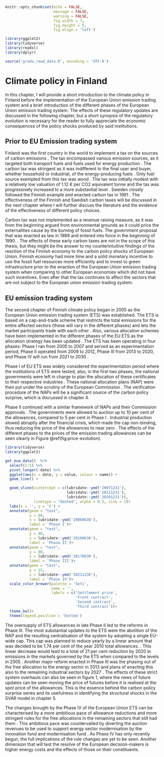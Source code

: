 
```r
knitr::opts_chunk$set(echo = FALSE,
                      message = FALSE,
                      warning = FALSE,
                      fig.width = 7,
                      fig.height = 5,
                      fig.align = 'left')

library(ggplot2)
library(tidyverse)
library(readxl)
library(dplyr)

source('gradu_read_data.R', encoding = 'UTF-8')
```


# Climate policy in Finland {#clipolfi}

In this chapter, I will provide a short introduction to the climate policy in Finland before the implementation of the European Union emission trading system and a brief introduction of the different phases of the European Union emission trading system. The effects of these regulatory updates are discussed in the following chapter, but a short synopsis of the regulatory evolution is necessary for the reader to fully appreciate the economic consequences of the policy shocks produced by said institutions. 

## Prior to EU Emission trading system {#preeuclipol}

Finland was the first country in the world to implement a tax on the sources of carbon emissions \citep{hallitus1989, bavbek2016}. The tax encompassed various emission sources, as it targeted both transport fuels and fuels used for energy production \citep{lin2011,ekins1999}. The carbon tax was stringent as it was indifferent to the final user and buyer, whether household or industrial, of the energy-producing fuels  \citep{ekins1999}. Only fuel source exempted from this tax was wood \citep{elbaum2021}. The tax was initially modest with a relatively low valuation of 1.12 € per CO2 equivalent tonne   and the tax was progressively increased to a more substantial level \citep{bavbek2016}. Sweden closely followed the Finnish example and enacted carbon tax in 1991 \citep{andersson2019}. The effectiveness of the Finnish and Swedish carbon taxes will be discussed in the next chapter where I will further discuss the literature and the evidence of the effectiveness of different policy choices.

Carbon tax was not implemented as a revenue raising measure, as it was from the beginning argued from environmental grounds as it could price the externalities cause by the burning of fossil fuels. The government proposal that was enacted as law in 1989 and entered into force in the beginning of 1990. \citep{hallitus1989}. The effects of these early carbon taxes are not in the scope of this thesis, but they might be the answer to my counterintuitive findings of the reaction of the Finnish economy to the carbon policy shocks of European Union. Finnish economy had more time and a solid monetary incentive to use the fossil fuel resources more efficiently and to invest to green infrastructure prior to the enaction of the European Union emission trading system when comparing to other European economies which did not have such incentives. Even after that the tax continues to affect the sectors that are not subject to the European union emission trading system. 

## EU emission trading system

The second chapter of Finnish climate policy began in 2005 as the European Union emission trading system (ETS) was established. The ETS is based on a cap-and-trade scheme that restricts the total emissions for the entire affected sectors (these will vary in the different phases) and lets the market participants trade with each other \citep{garcia2021}. Also, various allocation schemes have been implemented in the different phases of the EU ETS as the allocation strategy has been updated \citep{verde2019free}. The ETS has been operating in four phases: Phase I ran from 2005 to 2007 and served as an experimentation period, Phase II operated from 2008 to 2012, Phase III from 2013 to 2020, and Phase IV will run from 2021 to 2030 \citep{ellerman2020,joltreau2019,verde2019free}.

Phase I of EU ETS was widely considered the experimentation period where the institutions of ETS were tested; also, in the first two phases, the national governments were left in charge to plan the allocation of these certificates to their respective industries \citep{verde2019free}. These national allocation plans (NAP) were then put under the scrutiny of the European Commission \citep{ellerman2020}. The verification procedure of the NAPs will be a significant source of the carbon policy surprise, which is discussed in chapter 4.

Phase II continued with a similar framework of NAPs and their Commission approvals \citep{ellerman2020}. The governments were allowed to auction up to 10 per cent of the allowances, compared to 5 per cent in Phase I \citep{ellerman2020}. Industrial production slowed abruptly after the financial crisis, which made the cap non-binding, thus reducing the price of the allowances to near zero \citep{verde2019free}. The effects of the different phases to the prices of the emission trading allowances can be seen clearly in Figure \@ref(fig:price-evolution).

```r

library(tidyverse)
library(ggplot2)

get_eua_data()  %>%  
  select(1:5) %>% 
  pivot_longer(-date) %>%  
  ggplot(aes(x = date, y = value, colour = name)) +
  geom_line() +

  geom_vline(xintercept = c(lubridate::ymd('20071231'),
                            lubridate::ymd('20121231'),
                            lubridate::ymd('20201231')),
             linetype = "dashed", alpha = 0.5, size = 1)+
  labs(x = '', y = '€') +
  annotate(geom = "text",
           y = 80, 
           x = lubridate::ymd('20060630'), 
           label = 'Phase I')+
  annotate(geom = "text",
           y = 80, 
           x = lubridate::ymd('20100630'), 
           label = 'Phase II')+
  annotate(geom = "text",
           y = 80, 
           x = lubridate::ymd('20170630'), 
           label = 'Phase III')+
  annotate(geom = "text",
           y = 15, 
           x = lubridate::ymd('20211230'), 
           label = 'Phase IV')+
  scale_color_brewer(palette = 'Set1', 
                     name = '', 
                     labels = c('Settlement price',
                                'Front contract',
                                'Second contract',
                                'Third contract'))+
  theme_bw()+
  theme(legend.position = 'bottom')

```

The oversupply of ETS allowances in late Phase II led to the reforms in Phase III. The most substantial updates to the ETS were the abolition of the NAP and the resulting centralisation of the system by adopting a single EU-wide cap. This cap was planned to reduce yearly by a linear amount that was decided to be 1.74 per cent of the year 2010 total allowances. \citep{ellerman2020}. This linear decrease would lead to a total of 21 per cent reduction by 2020 in emissions in the markets governed by the ETS when compared to the levels in 2005 \citep{verde2019free}. Another major reform enacted in Phase III was the phasing out of the free allocation to the energy sector in 2013 and plans of enacting this also to the remaining industrial sectors by 2027 \citep{ellerman2020}. The effects of these strict system overhauls can also be seen in figure 1, where the news of future updates can be seen moving the price of futures before it is realised at the spot price of the allowances. This is the essence behind the carbon policy surprise series and its usefulness in identifying the structural shocks in the SVAR model in chapter 5.

The changes brought by the Phase IV of the European Union ETS can be characterised by a more ambitious pace of allowance reductions and more stringent rules for the free allocations in the remaining sectors that still had them \citep{verde2019free}. This ambitious pace was countervailed by diverting the auction revenues to be used to support energy sector modernisation by the innovation fund and modernisation fund \citep{verde2019free}. As Phase IV has only recently begun, the full implications of the rule changes are yet to be seen. Another dimension that will test the resolve of the European decision-makers is higher energy costs and the effects of those on their constituents.

\newpage